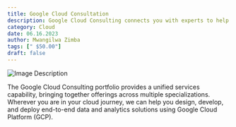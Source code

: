 ```yaml
---
title: Google Cloud Consultation
description: Google Cloud Consulting connects you with experts to help you innovate with confidence, wherever you are in your cloud journey.
category: Cloud 
date: 06.16.2023
author: Mwangilwa Zimba
tags: [" $50.00"]
draft: false
---
```


![Image Description](/static/images/gcp.png)


The Google Cloud Consulting portfolio provides a unified services capability, 
bringing together offerings across multiple specializations. Wherever you are in your cloud journey, 
we can help you design, develop, and deploy end-to-end data and analytics solutions 
using Google Cloud Platform (GCP).


<MyButton />
